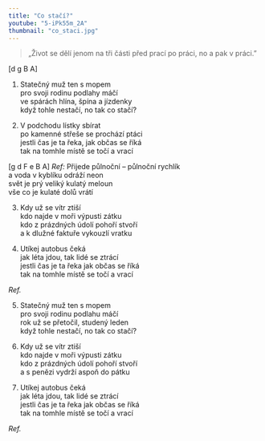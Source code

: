 ```yaml
---
title: "Co stačí?"
youtube: "5-iPk55m_2A"
thumbnail: "co_staci.jpg"
---
```


> „Život se dělí jenom na tři části
> před prací po práci, no a pak v práci.”

[d g B A]

1. Statečný muž ten s mopem\
   pro svoji rodinu podlahy máčí\
   ve spárách hlína, špína a jízdenky\
   když tohle nestačí, no tak co stačí?

2. V podchodu lístky sbírat\
   po kamenné střeše se prochází ptáci\
   jestli čas je ta řeka, jak občas se říká\
   tak na tomhle místě se točí a vrací

[g d F e B A]
_Ref:_ Přijede půlnoční – půlnoční rychlík\
a voda v kyblíku odráží neon\
svět je prý veliký kulatý meloun\
vše co je kulaté dolů vrátí

3. Kdy už se vítr ztiší\
   kdo najde v moři výpusti zátku\
   kdo z prázdných údolí pohoří stvoří\
   a k dlužné faktuře vykouzlí vratku

4. Utíkej autobus čeká\
   jak léta jdou, tak lidé se ztrácí\
   jestli čas je ta řeka jak občas se říká\
   tak na tomhle místě se točí a vrací

_Ref._

5. Statečný muž ten s mopem\
   pro svoji rodinu podlahu máčí\
   rok už se přetočil, studený leden\
   když tohle nestačí, no tak co stačí?

6. Kdy už se vítr ztiší\
   kdo najde v moři výpusti zátku\
   kdo z prázdných údolí pohoří stvoří\
   a s penězi vydrží aspoň do pátku

7. Utíkej autobus čeká\
   jak léta jdou, tak lidé se ztrácí\
   jestli čas je ta řeka jak občas se říká\
   tak na tomhle místě se točí a vrací

_Ref._
